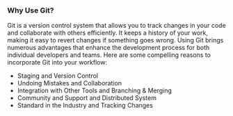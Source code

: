 
### Why Use Git?

Git is a version control system that allows you to track changes in your code and collaborate with others efficiently. It keeps a history of your work, making it easy to revert changes if something goes wrong.
Using Git brings numerous advantages that enhance the development process for both individual developers and teams.
Here are some compelling reasons to incorporate Git into your workflow:
- Staging and Version Control
- Undoing Mistakes and Collaboration
- Integration with Other Tools and Branching & Merging
- Community and Support and Distributed System
- Standard in the Industry and Tracking Changes